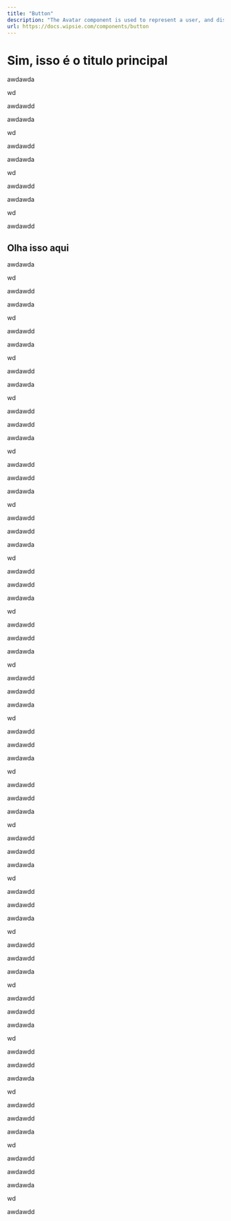 ```yaml
---
title: "Button"
description: "The Avatar component is used to represent a user, and displays the profile picture, initials or fallback icon."
url: https://docs.wipsie.com/components/button
---
```


# Sim, isso é o titulo principal

awdawda

wd

awdawdd

awdawda

wd

awdawdd

awdawda

wd

awdawdd

awdawda

wd

awdawdd

## Olha isso aqui

awdawda

wd

awdawdd

awdawda

wd

awdawdd

awdawda

wd

awdawdd

awdawda

wd

awdawdd

awdawdd

awdawda

wd

awdawdd

awdawdd

awdawda

wd

awdawdd

awdawdd

awdawda

wd

awdawdd

awdawdd

awdawda

wd

awdawdd

awdawdd

awdawda

wd

awdawdd

awdawdd

awdawda

wd

awdawdd

awdawdd

awdawda

wd

awdawdd

awdawdd

awdawda

wd

awdawdd

awdawdd

awdawda

wd

awdawdd

awdawdd

awdawda

wd

awdawdd

awdawdd

awdawda

wd

awdawdd

awdawdd

awdawda

wd

awdawdd

awdawdd

awdawda

wd

awdawdd

awdawdd

awdawda

wd

awdawdd

awdawdd

awdawda

wd

awdawdd
